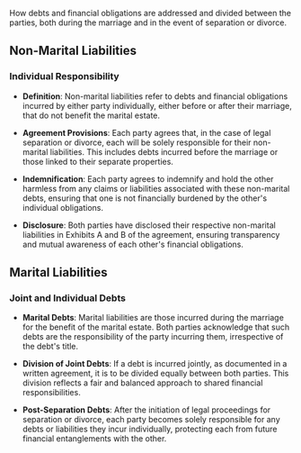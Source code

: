 How debts and financial obligations are addressed and divided between the parties, both during the marriage and in the event of separation or divorce.

## Non-Marital Liabilities

### Individual Responsibility

- **Definition**: Non-marital liabilities refer to debts and financial obligations incurred by either party individually, either before or after their marriage, that do not benefit the marital estate.

- **Agreement Provisions**: Each party agrees that, in the case of legal separation or divorce, each will be solely responsible for their non-marital liabilities. This includes debts incurred before the marriage or those linked to their separate properties.

- **Indemnification**: Each party agrees to indemnify and hold the other harmless from any claims or liabilities associated with these non-marital debts, ensuring that one is not financially burdened by the other's individual obligations.

- **Disclosure**: Both parties have disclosed their respective non-marital liabilities in Exhibits A and B of the agreement, ensuring transparency and mutual awareness of each other's financial obligations.

## Marital Liabilities

### Joint and Individual Debts

- **Marital Debts**: Marital liabilities are those incurred during the marriage for the benefit of the marital estate. Both parties acknowledge that such debts are the responsibility of the party incurring them, irrespective of the debt's title.

- **Division of Joint Debts**: If a debt is incurred jointly, as documented in a written agreement, it is to be divided equally between both parties. This division reflects a fair and balanced approach to shared financial responsibilities.

- **Post-Separation Debts**: After the initiation of legal proceedings for separation or divorce, each party becomes solely responsible for any debts or liabilities they incur individually, protecting each from future financial entanglements with the other.
